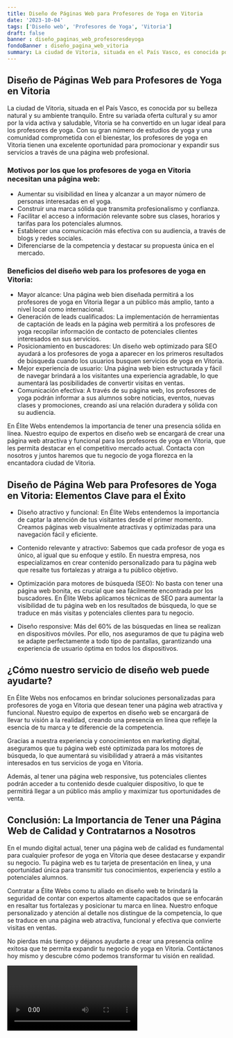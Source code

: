 ```yaml
---
title: Diseño de Páginas Web para Profesores de Yoga en Vitoria
date: '2023-10-04'
tags: ['Diseño web', 'Profesores de Yoga', 'Vitoria']
draft: false
banner : diseño_paginas_web_profesoresdeyoga
fondoBanner : diseño_pagina_web_vitoria
summary: La ciudad de Vitoria, situada en el País Vasco, es conocida por su belleza natural y su ambiente tranquilo. Entre su variada oferta cultural y su amor por la vida activa y saludable, Vitoria se ha convertido en un lugar ideal para los profesores de yoga. Con su gran número de estudios de yoga y una comunidad comprometida con el bienestar, los profesores de yoga en Vitoria tienen una excelente oportunidad para promocionar y expandir sus servicios a través de una página web profesional.
---
```


## Diseño de Páginas Web para Profesores de Yoga en Vitoria

La ciudad de Vitoria, situada en el País Vasco, es conocida por su belleza natural y su ambiente tranquilo. Entre su variada oferta cultural y su amor por la vida activa y saludable, Vitoria se ha convertido en un lugar ideal para los profesores de yoga. Con su gran número de estudios de yoga y una comunidad comprometida con el bienestar, los profesores de yoga en Vitoria tienen una excelente oportunidad para promocionar y expandir sus servicios a través de una página web profesional.

### Motivos por los que los profesores de yoga en Vitoria necesitan una página web:

- Aumentar su visibilidad en línea y alcanzar a un mayor número de personas interesadas en el yoga.
- Construir una marca sólida que transmita profesionalismo y confianza.
- Facilitar el acceso a información relevante sobre sus clases, horarios y tarifas para los potenciales alumnos.
- Establecer una comunicación más efectiva con su audiencia, a través de blogs y redes sociales.
- Diferenciarse de la competencia y destacar su propuesta única en el mercado.

### Beneficios del diseño web para los profesores de yoga en Vitoria:

- Mayor alcance: Una página web bien diseñada permitirá a los profesores de yoga en Vitoria llegar a un público más amplio, tanto a nivel local como internacional.
- Generación de leads cualificados: La implementación de herramientas de captación de leads en la página web permitirá a los profesores de yoga recopilar información de contacto de potenciales clientes interesados en sus servicios.
- Posicionamiento en buscadores: Un diseño web optimizado para SEO ayudará a los profesores de yoga a aparecer en los primeros resultados de búsqueda cuando los usuarios busquen servicios de yoga en Vitoria.
- Mejor experiencia de usuario: Una página web bien estructurada y fácil de navegar brindará a los visitantes una experiencia agradable, lo que aumentará las posibilidades de convertir visitas en ventas.
- Comunicación efectiva: A través de su página web, los profesores de yoga podrán informar a sus alumnos sobre noticias, eventos, nuevas clases y promociones, creando así una relación duradera y sólida con su audiencia.

En Élite Webs entendemos la importancia de tener una presencia sólida en línea. Nuestro equipo de expertos en diseño web se encargará de crear una página web atractiva y funcional para los profesores de yoga en Vitoria, que les permita destacar en el competitivo mercado actual. Contacta con nosotros y juntos haremos que tu negocio de yoga florezca en la encantadora ciudad de Vitoria.

<GifSeo />

<Cta />

## Diseño de Página Web para Profesores de Yoga en Vitoria: Elementos Clave para el Éxito

- Diseño atractivo y funcional: En Élite Webs entendemos la importancia de captar la atención de tus visitantes desde el primer momento. Creamos páginas web visualmente atractivas y optimizadas para una navegación fácil y eficiente.

- Contenido relevante y atractivo: Sabemos que cada profesor de yoga es único, al igual que su enfoque y estilo. En nuestra empresa, nos especializamos en crear contenido personalizado para tu página web que resalte tus fortalezas y atraiga a tu público objetivo.

- Optimización para motores de búsqueda (SEO): No basta con tener una página web bonita, es crucial que sea fácilmente encontrada por los buscadores. En Élite Webs aplicamos técnicas de SEO para aumentar la visibilidad de tu página web en los resultados de búsqueda, lo que se traduce en más visitas y potenciales clientes para tu negocio.

- Diseño responsive: Más del 60% de las búsquedas en línea se realizan en dispositivos móviles. Por ello, nos aseguramos de que tu página web se adapte perfectamente a todo tipo de pantallas, garantizando una experiencia de usuario óptima en todos los dispositivos.

## ¿Cómo nuestro servicio de diseño web puede ayudarte?

En Élite Webs nos enfocamos en brindar soluciones personalizadas para profesores de yoga en Vitoria que desean tener una página web atractiva y funcional. Nuestro equipo de expertos en diseño web se encargará de llevar tu visión a la realidad, creando una presencia en línea que refleje la esencia de tu marca y te diferencie de la competencia.

Gracias a nuestra experiencia y conocimientos en marketing digital, aseguramos que tu página web esté optimizada para los motores de búsqueda, lo que aumentará su visibilidad y atraerá a más visitantes interesados en tus servicios de yoga en Vitoria.

Además, al tener una página web responsive, tus potenciales clientes podrán acceder a tu contenido desde cualquier dispositivo, lo que te permitirá llegar a un público más amplio y maximizar tus oportunidades de venta.

## Conclusión: La Importancia de Tener una Página Web de Calidad y Contratarnos a Nosotros

En el mundo digital actual, tener una página web de calidad es fundamental para cualquier profesor de yoga en Vitoria que desee destacarse y expandir su negocio. Tu página web es tu tarjeta de presentación en línea, y una oportunidad única para transmitir tus conocimientos, experiencia y estilo a potenciales alumnos.

Contratar a Élite Webs como tu aliado en diseño web te brindará la seguridad de contar con expertos altamente capacitados que se enfocarán en resaltar tus fortalezas y posicionar tu marca en línea. Nuestro enfoque personalizado y atención al detalle nos distingue de la competencia, lo que se traduce en una página web atractiva, funcional y efectiva que convierte visitas en ventas.

No pierdas más tiempo y déjanos ayudarte a crear una presencia online exitosa que te permita expandir tu negocio de yoga en Vitoria. Contáctanos hoy mismo y descubre cómo podemos transformar tu visión en realidad.

<Video />

<CtaBot job='Profesores de Yoga' city='Vitoria'/>

<Gmaps query='Vitoria+españa+maps' />
